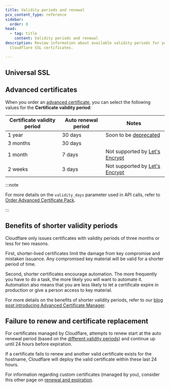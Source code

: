 ```yaml
---
title: Validity periods and renewal
pcx_content_type: reference
sidebar:
  order: 8
head:
  - tag: title
    content: Validity periods and renewal
description: Review information about available validity periods for your
  Cloudflare SSL certificates.

---
```



## Universal SSL

<Render file="universal-ssl-validity" />

## Advanced certificates

When you order an [advanced certificate](/ssl/edge-certificates/advanced-certificate-manager/manage-certificates/), you can select the following values for the **Certificate validity period**:

| Certificate validity period | Auto renewal period | Notes                                                                                  |
| --------------------------- | ------------------- | -------------------------------------------------------------------------------------- |
| 1 year                      | 30 days             | Soon to be [deprecated](/ssl/reference/migration-guides/digicert-update/)              |
| 3 months                    | 30 days             |                                                                                        |
| 1 month                     | 7 days              | Not supported by [Let's Encrypt](/ssl/reference/certificate-authorities/#lets-encrypt) |
| 2 weeks                     | 3 days              | Not supported by [Let's Encrypt](/ssl/reference/certificate-authorities/#lets-encrypt) |

:::note


For more details on the `validity_days` parameter used in API calls, refer to [Order Advanced Certificate Pack](/api/resources/ssl/subresources/certificate_packs/methods/create/).


:::

## Benefits of shorter validity periods

Cloudflare only issues certificates with validity periods of three months or less for two reasons.

First, shorter-lived certificates limit the damage from key compromise and mistaken issuance. Any compromised key material will be valid for a shorter period of time.

Second, shorter certificates encourage automation. The more frequently you have to do a task, the more likely you will want to automate it. Automation also means that you are less likely to let a certificate expire in production or give a person access to key material.

For more details on the benefits of shorter validity periods, refer to our [blog post introducing Advanced Certificate Manager](https://blog.cloudflare.com/advanced-certificate-manager/).

## Failure to renew and certificate replacement

For certificates managed by Cloudflare, attempts to renew start at the auto renewal period (based on the [different validity periods](/ssl/reference/certificate-validity-periods/#advanced-certificates)) and continue up until 24 hours before expiration.

If a certificate fails to renew and another valid certificate exists for the hostname, Cloudflare will deploy the valid certificate within these last 24 hours.

For information regarding custom certificates (managed by you), consider this other page on [renewal and expiration](/ssl/edge-certificates/custom-certificates/renewing/).

